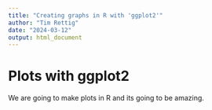 ```yaml
---
title: "Creating graphs in R with 'ggplot2'"
author: "Tim Rettig"
date: "2024-03-12"
output: html_document
---
```


# Plots with ggplot2

We are going to make plots in R and its going to be amazing.

